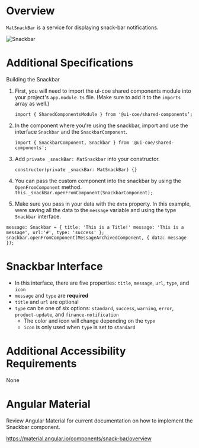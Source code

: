 
<Meta title="Wiki/Snackbar" />

# **Overview**

`MatSnackBar` is a service for displaying snack-bar notifications.

<img src={Snackbar} alt="Snackbar" />

# **Additional Specifications**

Building the Snackbar

1. First, you will need to import the ui-coe shared components module into your project's `app.module.ts` file. (Make sure to add it to the `imports` array as well.)

   `import { SharedComponentsModule } from '@ui-coe/shared-components’;`

2. In the component where you're using the snackbar, import and use the interface `Snackbar` and the `SnackbarComponent`.

   `import { SnackbarComponent, Snackbar } from '@ui-coe/shared-components’;`

3. Add `private _snackBar: MatSnackbar` into your constructor.

   `constructor(private _snackBar: MatSnackBar) {}`

4. You can pass the custom component into the snackbar by using the `OpenFromComponent` method.
   `this._snackBar.openFromComponent(SnackbarComponent);`

5. Make sure you pass in your data with the `data` property. In this example, were saving all the data to the `message` variable and using the type `Snackbar` interface.

`message: Snackbar = { title: 'This is a Title!' message: 'This is a message', url:'#', type: 'success' };`
`snackbar.openFromComponent(MessageArchivedComponent, { data: message });`

# Snackbar Interface

- In this interface, there are five properties: `title`, `message`, `url`, `type`, and `icon`
- `message` and `type` are **required**
- `title` and `url` are optional
- `type` can be one of six options: `standard`, `success`, `warning`, `error`, `product-update`, and `finance-notification`
  - The color and icon will change depending on the `type`
  - `icon` is only used when `type` is set to `standard`

# **Additional Accessibility Requirements**

None

# **Angular Material**

Review Angular Material for current documentation on how to implement the Snackbar component.

https://material.angular.io/components/snack-bar/overview

